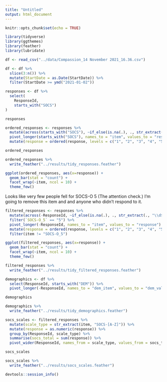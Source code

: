 ```yaml
---
title: "Untitled"
output: html_document
---
```


```r
knitr::opts_chunk$set(echo = TRUE)
```

```r
library(tidyverse)
library(ggthemes)
library(feather)
library(lubridate)
```

```r
df <- read_csv("../data/Compassion_14 November 2021_16.36.csv")
```
```r
df <- df %>% 
  slice(3:n()) %>% 
  mutate(StartDate = as.Date(StartDate)) %>% 
  filter(StartDate >= ymd("2021-01-02"))
```



```r
responses <- df %>% 
  select(
    ResponseId,
    starts_with("SOCS")
)

responses
```

```r
ordered_responses <- responses %>% 
  mutate(across(starts_with("SOCS"), ~if_else(is.na(.), ., str_extract(., "\\d$")))) %>% 
  pivot_longer(starts_with("SOCS"), names_to = "item", values_to = "response") %>% 
  mutate(response = ordered(response, levels = c("1", "2", "3", "4", "5")))

ordered_responses
```

```r
ordered_responses %>% 
  write_feather("../results/tidy_responses.feather")
```



```r
ggplot(ordered_responses, aes(x=response)) +
  geom_bar(stat = "count") +
  facet_wrap(~item, ncol = 10) +
  theme_few()
```

Looks like very few people fell for SOCS-O 5 (The attention check.) I'm going to remove this item and and anyone who didn't respond to it.

```r
filtered_responses <- responses %>% 
  mutate(across(-ResponseId, ~if_else(is.na(.), ., str_extract(., "\\d$")))) %>% 
  filter(`SOCS-O_5` == "5") %>% 
  pivot_longer(-ResponseId, names_to = "item", values_to = "response") %>% 
  mutate(response = ordered(response, levels = c("1", "2", "3", "4", "5"))) %>% 
  filter(item != "SOCS-O_5")
```

```r
ggplot(filtered_responses, aes(x=response)) +
  geom_bar(stat = "count") +
  facet_wrap(~item, ncol = 10) +
  theme_few()
```


```r
filtered_responses %>% 
  write_feather("../results/tidy_filtered_responses.feather")
```

```r
demographics <- df %>% 
  select(ResponseId, starts_with("DEM")) %>% 
  pivot_longer(-ResponseId, names_to = "dem_item", values_to = "dem_value", values_drop_na=TRUE)

demographics
```

```r
demographics %>% 
  write_feather("../results/tidy_demographics.feather")
```

```r
socs_scales <- filtered_responses %>%
  mutate(scale_type = str_extract(item, "SOCS-[A-Z]")) %>% 
  mutate(response = as.numeric(response)) %>% 
  group_by(ResponseId, scale_type) %>% 
  summarise(socs_total = sum(response)) %>% 
  pivot_wider(ResponseId, names_from = scale_type, values_from = socs_total)

socs_scales
```

```r
socs_scales %>% 
  write_feather("../results/socs_scales.feather")
```



```r
devtools::session_info()
```

